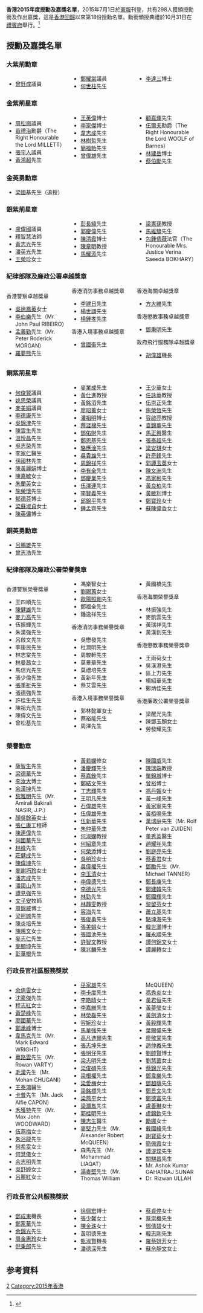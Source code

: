 '''香港2015年度授勳及嘉獎名單'''，2015年7月1日於[[香港政府憲報|憲報]]刊登，共有298人獲頒授勳銜及作出嘉獎，這是[[香港回歸|香港回歸]]以來第18份授勳名單。勳銜頒授典禮於10月31日在[[禮賓府|禮賓府]]舉行。<ref>{{cite web|title=二○一五年授勳名單|url=http://www.info.gov.hk/gia/general/201507/01/P201506301033.htm|website=政府新聞網|accessdate=2015-07-01|date=2015-07-01|archive-date=2015-07-03|archive-url=https://web.archive.org/web/20150703024627/http://www.info.gov.hk/gia/general/201507/01/P201506301033.htm|dead-url=yes}}</ref>

== 授勳及嘉獎名單 ==
=== 大紫荊勳章 ===
<div class="references-small" style="-moz-column-count:3; -webkit-column-count:3; column-count:3;">
*[[曾鈺成|曾鈺成]]議員{{大紫荊|nocat}}{{GBSHK|nocat}}{{JP|nocat}}
*[[鄭耀棠|鄭耀棠]]議員{{大紫荊|nocat}}{{GBSHK|nocat}}{{JP|nocat}}
*[[何世柱|何世柱]]先生{{大紫荊|nocat}}{{GBSHK|nocat}}{{JP|nocat}}
*[[李達三|李達三]]博士{{大紫荊|nocat}}{{JP|nocat}}
</div>
=== 金紫荊星章 ===
<div class="references-small" style="-moz-column-count:3; -webkit-column-count:3; column-count:3;">
*[[周松崗|周松崗]]議員{{GBSHK|nocat}}{{JP|nocat}}
*[[苗禮治|苗禮治]]勳爵{{GBSHK|nocat}}（The Right Honourable the Lord MILLETT）
*[[張宇人|張宇人]]議員{{GBSHK|nocat}}{{JP|nocat}}
*[[黃鴻超|黃鴻超]]先生{{GBSHK|nocat}}{{JP|nocat}}
*[[王英偉|王英偉]]博士{{GBSHK|nocat}}{{JP|nocat}}
*[[李家傑|李家傑]]博士{{GBSHK|nocat}}{{JP|nocat}}
*[[韋志成|韋志成]]先生{{GBSHK|nocat}}{{JP|nocat}}
*[[林樹哲|林樹哲]]先生{{GBSHK|nocat}}
*[[簡福飴|簡福飴]]先生{{GBSHK|nocat}}
*[[曾偉雄|曾偉雄]]先生{{GBSHK|nocat}}{{PDSM}}
*[[顧嘉煇|顧嘉煇]]先生{{GBSHK|nocat}}
*[[伍爾夫_(法官)|伍爾夫]]勳爵{{GBSHK|nocat}}（The Right Honourable the Lord WOOLF of Barnes）
*[[林建岳|林建岳]]博士{{GBSHK|nocat}}
*[[蔡伯勵|蔡伯勵]]先生{{GBSHK|nocat}}
</div>
=== 金英勇勳章 ===
<div class="references-small">
*[[梁國基|梁國基]]先生{{MBG|nocat}}（追授）
</div>
=== 銀紫荊星章 ===
<div class="references-small" style="-moz-column-count:3; -webkit-column-count:3; column-count:3;">
*[[盧偉國|盧偉國]]議員{{SBSHK|nocat}}{{MH|nocat}}{{JP|nocat}}
*[[釋智慧|釋智慧]]法師{{SBSHK|nocat}}
*[[黃志光|黃志光]]先生{{SBSHK|nocat}}{{JP|nocat}}
*[[潘英光|潘英光]]先生{{SBSHK|nocat}}{{JP|nocat}}
*[[王榮珍|王榮珍]]女士{{SBSHK|nocat}}{{JP|nocat}}
*[[彭長緯|彭長緯]]先生{{SBSHK|nocat}}{{JP|nocat}}
*[[郭慶偉|郭慶偉]]先生{{SBSHK|nocat}}{{JP|nocat}}
*[[陳清霞|陳清霞]]博士{{SBSHK|nocat}}{{JP|nocat}}
*[[陳章明|陳章明]]教授{{SBSHK|nocat}}{{JP|nocat}}
*[[馬耀添|馬耀添]]先生{{SBSHK|nocat}}{{JP|nocat}}
*[[梁憲孫|梁憲孫]]教授{{SBSHK|nocat}}{{JP|nocat}}
*[[馬維騄|馬維騄]]先生{{SBSHK|nocat}}{{PDSM}}
*[[包鍾倩薇|包鍾倩薇]]法官{{SBSHK|nocat}}（The Honourable Mrs. Justice Verina Saeeda BOKHARY）
</div>
=== 紀律部隊及廉政公署卓越獎章 ===
<div class="references-small" style="-moz-column-count:3; -webkit-column-count:3; column-count:3;">
;香港警察卓越獎章
*[[吳徐鳳英|吳徐鳳英]]女士{{PDSM}}
*[[李伯樂|李伯樂]]先生{{PDSM}}（Mr. John Paul RIBEIRO）
*[[孟義勤|孟義勤]]先生{{PDSM}}（Mr. Peter Roderick MORGAN）
*[[羅夢熊|羅夢熊]]先生{{PDSM}}

;香港消防事務卓越獎章
*[[李建日|李建日]]先生{{FSDSM}}
*[[楊世謙|楊世謙]]先生{{FSDSM}}
*[[楊鍾孝|楊鍾孝]]先生{{FSDSM}}

;香港入境事務卓越獎章
*[[曾國衞|曾國衞]]先生{{IDSM}}

;香港海關卓越獎章 
*[[方大維|方大維]]先生{{CDSM}}

;香港懲教事務卓越獎章
*[[鄧秉明|鄧秉明]]先生{{CSDSM}}

;政府飛行服務隊卓越獎章
*[[胡偉雄|胡偉雄]]機長{{MBS|nocat}}{{GDSM}}
</div>
=== 銅紫荊星章 ===
<div class="references-small" style="-moz-column-count:3; -webkit-column-count:3; column-count:3;">
*[[何俊賢|何俊賢]]議員{{BBSHK|nocat}}
*[[姚思榮|姚思榮]]議員{{BBSHK|nocat}}
*[[麥美娟|麥美娟]]議員{{BBSHK|nocat}}{{JP|nocat}}
*[[李德康|李德康]]先生{{BBSHK|nocat}}{{MH|nocat}}{{JP|nocat}}
*[[吳錦津|吳錦津]]先生{{BBSHK|nocat}}{{MH|nocat}}{{JP|nocat}}
*[[陳雲生|陳雲生]]先生{{BBSHK|nocat}}{{MH|nocat}}{{JP|nocat}}
*[[溫悅昌|溫悅昌]]先生{{BBSHK|nocat}}{{MH|nocat}}{{JP|nocat}}
*[[吳志榮|吳志榮]]先生{{BBSHK|nocat}}{{MH|nocat}}{{JP|nocat}}
*[[李家仁|李家仁]]醫生{{BBSHK|nocat}}{{MH|nocat}}{{JP|nocat}}
*[[孫國林|孫國林]]先生{{BBSHK|nocat}}{{MH|nocat}}{{JP|nocat}}
*[[陳黃麗娟|陳黃麗娟]]博士{{BBSHK|nocat}}{{MH|nocat}}{{JP|nocat}}
*[[陳嘉敏|陳嘉敏]]女士{{BBSHK|nocat}}{{JP|nocat}}
*[[朱蘭英|朱蘭英]]女士{{BBSHK|nocat}}{{JP|nocat}}
*[[施榮懷|施榮懷]]先生{{BBSHK|nocat}}{{JP|nocat}}
*[[郁德芬|郁德芬]]博士{{BBSHK|nocat}}{{JP|nocat}}
*[[梁蘇淑貞|梁蘇淑貞]]女士{{BBSHK|nocat}}{{JP|nocat}}
*[[陳英儂|陳英儂]]博士{{BBSHK|nocat}}{{JP|nocat}}
*[[麥業成_(大律師)|麥業成]]先生{{BBSHK|nocat}}{{JP|nocat}}
*[[黃仕進|黃仕進]]教授{{BBSHK|nocat}}{{JP|nocat}}
*[[黃銘滔|黃銘滔]]先生{{BBSHK|nocat}}{{JP|nocat}}
*[[廖昭薰|廖昭薰]]女士{{BBSHK|nocat}}{{JP|nocat}}
*[[潘祖明|潘祖明]]博士{{BBSHK|nocat}}{{JP|nocat}}
*[[蔡涯棉|蔡涯棉]]先生{{BBSHK|nocat}}{{JP|nocat}}
*[[鄧佑財|鄧佑財]]先生{{BBSHK|nocat}}{{JP|nocat}}
*[[鄭恩基|鄭恩基]]先生{{BBSHK|nocat}}{{JP|nocat}}
*[[駱應淦|駱應淦]]先生{{BBSHK|nocat}}{{JP|nocat}}
*[[吳貴雄|吳貴雄]]先生{{BBSHK|nocat}}{{MH|nocat}}
*[[周錦祥|周錦祥]]先生{{BBSHK|nocat}}{{MH|nocat}}
*[[李有全|李有全]]先生{{BBSHK|nocat}}
*[[鄧慶業|鄧慶業]]先生{{BBSHK|nocat}}
*[[伍澤連|伍澤連]]先生{{BBSHK|nocat}}{{MH|nocat}}
*[[李賢義|李賢義]]先生{{BBSHK|nocat}}{{MH|nocat}}
*[[邱錦平|邱錦平]]先生{{BBSHK|nocat}}{{MH|nocat}}
*[[鍾孟齊|鍾孟齊]]先生{{BBSHK|nocat}}{{MH|nocat}}
*[[王少華|王少華]]女士{{BBSHK|nocat}}
*[[任詠華|任詠華]]教授{{BBSHK|nocat}}
*[[伍崇正|伍崇正]]先生{{BBSHK|nocat}}
*[[施榮恆|施榮恆]]先生{{BBSHK|nocat}}
*[[容啟亮|容啟亮]]教授{{BBSHK|nocat}}
*[[袁錦華|袁錦華]]先生{{BBSHK|nocat}}
*[[馬正興|馬正興]]醫生{{BBSHK|nocat}}
*[[張泰超|張泰超]]先生{{BBSHK|nocat}}
*[[梁安琪_(澳門)|梁安琪]]女士{{BBSHK|nocat}}
*[[許奇鋒|許奇鋒]]先生{{BBSHK|nocat}}
*[[郭譚玉英|郭譚玉英]]女士{{BBSHK|nocat}}
*[[陳文洲|陳文洲]]先生{{BBSHK|nocat}}
*[[馮家彬|馮家彬]]先生{{BBSHK|nocat}}
*[[黃良柏|黃良柏]]先生{{BBSHK|nocat}}
*[[黃敏利|黃敏利]]博士{{BBSHK|nocat}}
*[[鄭寶玲|鄭寶玲]]女士{{BBSHK|nocat}}
*[[蘇陳偉香|蘇陳偉香]]女士{{BBSHK|nocat}}
</div>

=== 銅英勇勳章 ===
<div class="references-small">
*[[呂鵬雄|呂鵬雄]]先生{{MBB|nocat}}
*[[曾志浩|曾志浩]]先生{{MBB|nocat}}
</div>
=== 紀律部隊及廉政公署榮譽獎章 ===
<div class="references-small" style="-moz-column-count:3; -webkit-column-count:3; column-count:3;">
;香港警察榮譽獎章
*王四順先生{{PMSM}}
*[[陳健雄|陳健雄]]先生{{PMSM}}
*[[麥力高|麥力高]]先生{{PMSM}}
*伍振輝先生{{PMSM}}
*朱漢強先生{{PMSM}}
*呂啟文先生{{PMSM}}
*李康民先生{{PMSM}}
*林志棠先生{{PMSM}}
*[[林曼茜|林曼茜]]女士{{PMSM}}
*馬信光先生{{PMSM}}
*張少倫先生{{PMSM}}
*[[張季祈|張季祈]]先生{{PMSM}}
*[[張德強|張德強]]先生{{PMSM}}
*許桂生先生{{PMSM}}
*陳祖光先生{{PMSM}}
*陳偉文先生{{PMSM}}
*曾松基先生{{PMSM}}
*馮樂智女士{{PMSM}}
*[[劉賜蕙|劉賜蕙]]女士{{PMSM}}
*[[歐陽照剛|歐陽照剛]]先生{{PMSM}}
*鄭福全先生{{PMSM}}
*鍾逸祥先生{{PMSM}}

;香港消防事務榮譽獎章
*吳懋發先生{{FSMSM}}
*杜潤明先生{{FSMSM}}
*周駿軒先生{{FSMSM}}
*莫景華先生{{FSMSM}}
*莫禮培先生{{FSMSM}}
*黃新年先生{{FSMSM}}
*蔡艾雲先生{{FSMSM}}

;香港入境事務榮譽獎章
*郭林懿軍女士{{IMSM}}
*蔡裕能先生{{IMSM}}
*周澤先生{{IMSM}}
*黃國橋先生{{IMSM}}

;香港海關榮譽獎章
*林振強先生{{CMSM}}
*麥凱雲先生{{CMSM}}
*黃瑞祥先生{{CMSM}}
*黃漢釗先生{{CMSM}}

;香港懲教事務榮譽獎章
*王雨荷女士{{CSMSM}}
*吳漢澄先生{{CSMSM}}
*區上力先生{{CSMSM}}
*楊紹華先生{{CSMSM}}
*鄭炳佳先生{{CSMSM}}

;香港廉政公署榮譽獎章
*梁醒光先生{{IMS}}
*陳鄧玉顏女士{{IMS}}
*勞發耀先生{{IMS}}
</div>

=== 榮譽勳章 ===
<div class="references-small" style="-moz-column-count:3; -webkit-column-count:3; column-count:3;">
*[[薩智生|薩智生]]先生{{MH|nocat}}
*[[梁德華|梁德華]]先生{{MH|nocat}}
*[[李汝大|李汝大]]博士{{MH|nocat}}
*[[余漢坤|余漢坤]]先生{{MH|nocat}}{{JP|nocat}}
*[[黎雅明|黎雅明]]先生{{MH|nocat}}{{JP|nocat}}（Mr. Amirali Bakirali NASIR, J.P.）
*[[顏吳餘英|顏吳餘英]]女士{{MH|nocat}}{{JP|nocat}}
*[[張仁康|張仁康]]工程師{{MH|nocat}}
*[[陳連偉|陳連偉]]先生{{MH|nocat}}
*[[何國華|何國華]]先生{{MH|nocat}}
*[[林峰_(律師)|林峰]]先生{{MH|nocat}}
*[[莊健成|莊健成]]先生{{MH|nocat}}
*[[陳偉坤|陳偉坤]]先生{{MH|nocat}}
*[[麥謝巧玲|麥謝巧玲]]女士{{MH|nocat}}
*[[潘志成|潘志成]]先生{{MH|nocat}}
*[[潘國山|潘國山]]先生{{MH|nocat}}
*[[譚見強|譚見強]]先生{{MH|nocat}}
*[[文子安|文子安]]牧師{{MH|nocat}}
*[[周錦威|周錦威]]博士{{MH|nocat}}
*[[梁照誠|梁照誠]]先生{{MH|nocat}}
*[[陳炎培|陳炎培]]先生{{MH|nocat}}
*[[陳晞文|陳晞文]]女士{{MH|nocat}}
*[[麥志仁|麥志仁]]先生{{MH|nocat}}
*[[麥顯坤|麥顯坤]]先生{{MH|nocat}}
*[[彭華根|彭華根]]先生{{MH|nocat}}
*[[黃若嫻|黃若嫻]]修女{{MH|nocat}}
*[[潘慶輝|潘慶輝]]先生{{MH|nocat}}
*[[蔡嘉銓|蔡嘉銓]]先生{{MH|nocat}}
*[[鄭結文|鄭結文]]先生{{MH|nocat}}
*[[丁志輝_(香港)|丁志輝]]先生{{MH|nocat}}
*[[王明凡|王明凡]]先生{{MH|nocat}}
*[[石偉雄|石偉雄]]先生{{MH|nocat}}
*[[伍偉雄|伍偉雄]]先生{{MH|nocat}}
*[[伍新華|伍新華]]先生{{MH|nocat}}
*[[朱仲華|朱仲華]]先生{{MH|nocat}}
*[[何淑嫻|何淑嫻]]教授{{MH|nocat}}
*[[何紹章|何紹章]]先生{{MH|nocat}}
*[[何榮添|何榮添]]博士{{MH|nocat}}
*[[吳明珍|吳明珍]]女士{{MH|nocat}}
*[[吳偉權|吳偉權]]先生{{MH|nocat}}
*[[李玉清|李玉清]]女士{{MH|nocat}}
*[[李偉德|李偉德]]先生{{MH|nocat}}
*[[李德光|李德光]]先生{{MH|nocat}}
*[[林勁|林勁]]先生{{MH|nocat}}
*[[林靜雯|林靜雯]]教授{{MH|nocat}}
*[[容海|容海]]先生{{MH|nocat}}
*[[張俊勇|張俊勇]]先生{{MH|nocat}}
*[[張美娟|張美娟]]女士{{MH|nocat}}
*[[張國池|張國池]]先生{{MH|nocat}}
*[[許智文|許智文]]教授{{MH|nocat}}
*[[陳兆麟|陳兆麟]]先生{{MH|nocat}}
*[[陳國威|陳國威]]先生{{MH|nocat}}
*[[陳瑞端|陳瑞端]]教授{{MH|nocat}}
*[[單錦城|單錦城]]博士{{MH|nocat}}
*[[曾裕|曾裕]]博士{{MH|nocat}}
*[[馮丹媚|馮丹媚]]女士{{MH|nocat}}
*[[黃一峰_(的士司機)|黃一峰]]先生{{MH|nocat}}
*[[黃家寧|黃家寧]]先生{{MH|nocat}}
*[[黃栢鳴|黃栢鳴]]先生{{MH|nocat}}
*[[萬瑞庭|萬瑞庭]]先生{{MH|nocat}}（Mr. Rolf Peter van ZUIDEN）
*[[董秀英|董秀英]]醫生{{MH|nocat}}
*[[趙耀年|趙耀年]]先生{{MH|nocat}}
*[[劉庭亮|劉庭亮]]先生{{MH|nocat}}
*[[蔡香君|蔡香君]]女士{{MH|nocat}}
*[[鄧勵|鄧勵]]先生{{MH|nocat}}（Mr. Michael TANNER）
*[[鄭長庚|鄭長庚]]先生{{MH|nocat}}
*[[鄭建韓|鄭建韓]]先生{{MH|nocat}}
*[[鄭國輝|鄭國輝]]先生{{MH|nocat}}
*[[黎留芬|黎留芬]]女士{{MH|nocat}}
*[[蕭立基|蕭立基]]先生{{MH|nocat}}
*[[駱坤海|駱坤海]]先生{{MH|nocat}}
*[[韓世灝|韓世灝]]博士{{MH|nocat}}
*[[羅永順|羅永順]]先生{{MH|nocat}}
*[[譚何錦文|譚何錦文]]女士{{MH|nocat}}
*[[譚麗轉|譚麗轉]]女士{{MH|nocat}}
</div>

=== 行政長官社區服務獎狀 ===
<div class="references-small" style="-moz-column-count:3; -webkit-column-count:3; column-count:3;">
*[[余倩雯_(民建聯)|余倩雯]]女士
*[[沈豪傑|沈豪傑]]先生
*[[程志紅|程志紅]]女士
*[[黃楚峰|黃楚峰]]先生
*[[廖國華|廖國華]]先生
*[[鄭承峰|鄭承峰]]博士
*[[韋馬克|韋馬克]]先生（Mr. Mark Edward WRIGHT）
*[[華路雲|華路雲]]先生（Mr. Rowan VARTY）
*[[毛漢|毛漢]]先生（Mr. Mohan CHUGANI）
*[[王泰鴻|王泰鴻]]醫生
*[[卡普_(欖球運動員)|卡普]]先生（Mr. Jack Alfie CAPON）
*[[禾獲特|禾獲特]]先生（Mr. Max John WOODWARD）
*[[伍燕梅|伍燕梅]]女士
*[[朱浴龍|朱浴龍]]先生
*[[何希雯|何希雯]]女士
*[[何慧儀|何慧儀]]女士
*[[余志明|余志明]]先生
*[[吳舒婷|吳舒婷]]女士
*[[呂麗紅|呂麗紅]]女士
*[[巫家雄|巫家雄]]先生
*[[李卡度|李卡度]]先生
*[[李皓晴|李皓晴]]女士
*[[李嘉維|李嘉維]]先生
*[[林榮磊|林榮磊]]先生
*[[容婉珍|容婉珍]]女士
*[[馬華強|馬華強]]先生
*[[高凡迪爾|高凡迪爾]]先生
*[[張志坤|張志坤]]先生
*[[張明仔|張明仔]]先生
*[[梁志明|梁志明]]先生
*[[梁俊碩|梁俊碩]]先生
*[[梁根權|梁根權]]先生
*[[梁愛梅|梁愛梅]]女士
*[[梁銘標|梁銘標]]先生
*[[梁燕平|梁燕平]]女士
*[[梁灝雋|梁灝雋]]先生
*[[郭桂明|郭桂明]]先生
*[[陳志生|陳志生]]醫生
*[[麥堅力|麥堅力]]先生（Mr. Alexander Robert McQUEEN）
*森馬先生（Mr. Mohammad LIAQAT）
*[[湯麥堅|湯麥堅]]先生（Mr. Thomas William McQUEEN）
*[[馮秀炎|馮秀炎]]女士
*[[黃君恒|黃君恒]]先生
*[[黃夢瑩|黃夢瑩]]女士
*[[黃劍清|黃劍清]]女士
*[[黃毅輝|黃毅輝]]先生
*[[葉賜偉|葉賜偉]]先生
*[[廖敬棠|廖敬棠]]先生
*[[趙仲粦|趙仲粦]]先生
*[[劉帥賢|劉帥賢]]博士
*[[劉慧茵|劉慧茵]]女士
*[[蔡錦光|蔡錦光]]先生
*[[鄧韋樂|鄧韋樂]]先生
*[[鄧超萌|鄧超萌]]先生
*[[鄭景文|鄭景文]]先生
*[[鄭德富|鄭德富]]先生
*[[盧善琳|盧善琳]]女士
*[[盧錦欽|盧錦欽]]先生
*[[勵娜|勵娜]]女士
*[[戴國緯|戴國緯]]先生
*[[謝寶茹|謝寶茹]]女士
*[[簡佩霞|簡佩霞]]女士
*[[譚湜琛|譚湜琛]]先生
*[[關騏昌|關騏昌]]先生
*Mr. Ashok Kumar GAHATRAJ SUNAR
*Dr. Rizwan ULLAH
</div>

=== 行政長官公共服務獎狀 ===
<div class="references-small" style="-moz-column-count:3; -webkit-column-count:3; column-count:3;">
*[[鄧成東|鄧成東]]機長{{MBB|nocat}}
*[[鄭家華|鄭家華]]先生{{MBB|nocat}}
*[[余錦光|余錦光]]先生
*[[周金惠玲|周金惠玲]]女士
*[[倪秉郎|倪秉郎]]先生
*[[徐佩宏|徐佩宏]]博士
*[[張少馨|張少馨]]女士
*[[陳金珠|陳金珠]]女士
*[[黃明德_(民安隊)|黃明德]]先生
*[[甄淑賢_(機長)|甄淑賢]]機長
*[[潘德深|潘德深]]先生
*[[蔡貞停|蔡貞停]]女士
*[[蔡崇機|蔡崇機]]先生
*[[鄧倩碧|鄧倩碧]]女士
*[[韓志剛|韓志剛]]先生
*[[羅蔡妍芳|羅蔡妍芳]]女士
*[[蘇佘靜文|蘇佘靜文]]女士
</div>

== 参考資料 ==
{{Reflist}}

{{香港授勳及嘉獎制度}}

[[Category:香港授勳及嘉獎名單|2]]
[[Category:2015年香港|Category:2015年香港]]